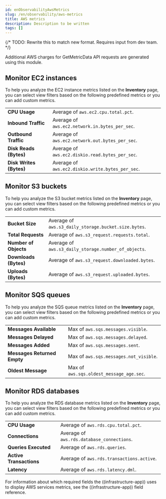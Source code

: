 ```yaml
---
id: enObservabilityAwsMetrics
slug: /en/observability/aws-metrics
title: AWS metrics
description: Description to be written
tags: []
---
```


<div id="aws-metrics"></div>

{/* TODO: Rewrite this to match new format. Requires input from dev team. */}

<DocCallOut title="Important" color="warning">

Additional AWS charges for GetMetricData API requests are generated using this module.

</DocCallOut>

<div id="monitor-ec2-instances"></div>

## Monitor EC2 instances

To help you analyze the EC2 instance metrics listed on the **Inventory** page, you can select
view filters based on the following predefined metrics or you can add <DocLink id="enObservabilityViewInfrastructureMetrics" section="add-custom-metrics">custom metrics</DocLink>.

|  |  |
|---|---|
| **CPU Usage** | Average of `aws.ec2.cpu.total.pct`.  |
| **Inbound Traffic** | Average of `aws.ec2.network.in.bytes_per_sec`. |
| **Outbound Traffic** | Average of `aws.ec2.network.out.bytes_per_sec`. |
| **Disk Reads (Bytes)** | Average of `aws.ec2.diskio.read.bytes_per_sec`. |
| **Disk Writes (Bytes)** | Average of `aws.ec2.diskio.write.bytes_per_sec`. |

<div id="monitor-s3-buckets"></div>

## Monitor S3 buckets

To help you analyze the S3 bucket metrics listed on the **Inventory** page, you can select
view filters based on the following predefined metrics or you can add <DocLink id="enObservabilityViewInfrastructureMetrics" section="add-custom-metrics">custom metrics</DocLink>.

|  |  |
|---|---|
| **Bucket Size** | Average of `aws.s3_daily_storage.bucket.size.bytes`.  |
| **Total Requests** | Average of `aws.s3_request.requests.total`. |
| **Number of Objects** | Average of `aws.s3_daily_storage.number_of_objects`. |
| **Downloads (Bytes)** | Average of `aws.s3_request.downloaded.bytes`. |
| **Uploads (Bytes)** | Average of `aws.s3_request.uploaded.bytes`. |

<div id="monitor-sqs-queues"></div>

## Monitor SQS queues

To help you analyze the SQS queue metrics listed on the **Inventory** page, you can select
view filters based on the following predefined metrics or you can add <DocLink id="enObservabilityViewInfrastructureMetrics" section="add-custom-metrics">custom metrics</DocLink>.

|  |  |
|---|---|
| **Messages Available** | Max of `aws.sqs.messages.visible`.  |
| **Messages Delayed** | Max of `aws.sqs.messages.delayed`. |
| **Messages Added** | Max of `aws.sqs.messages.sent`. |
| **Messages Returned Empty** | Max of `aws.sqs.messages.not_visible`. |
| **Oldest Message** | Max of `aws.sqs.oldest_message_age.sec`. |

<div id="monitor-rds-databases"></div>

## Monitor RDS databases

To help you analyze the RDS database metrics listed on the **Inventory** page, you can select
view filters based on the following predefined metrics or you can add <DocLink id="enObservabilityViewInfrastructureMetrics" section="add-custom-metrics">custom metrics</DocLink>.

|  |  |
|---|---|
| **CPU Usage** | Average of `aws.rds.cpu.total.pct`.  |
| **Connections** | Average of `aws.rds.database_connections`. |
| **Queries Executed** | Average of `aws.rds.queries`. |
| **Active Transactions** | Average of `aws.rds.transactions.active`. |
| **Latency** | Average of `aws.rds.latency.dml`. |

For information about which required fields the ((infrastructure-app)) uses to display AWS services metrics, see the
<DocLink id="enObservabilityMetricsAppFields">((infrastructure-app)) field reference</DocLink>.